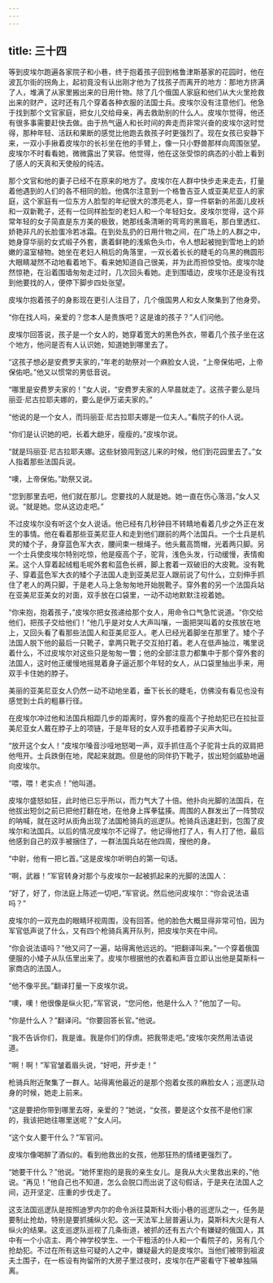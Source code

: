 ```yaml
---
---
---
```

title: 三十四
---



等到皮埃尔跑遍各家院子和小巷，终于抱着孩子回到格鲁津斯基家的花园时，他在波瓦尔街的拐角上，起初竟没有认出刚才他为了找孩子而离开的地方：那地方挤满了人，堆满了从家里搬出来的日用什物。除了几个俄国人家庭和他们从大火里抢救出来的财产，这时还有几个穿着各种衣服的法国士兵。皮埃尔没有注意他们。他急于找到那个文官家庭，把女儿交给母亲，再去救助别的什么人。皮埃尔觉得，他还有很多事需要赶快去做。由于热气逼人和长时间的奔走而非常兴奋的皮埃尔这时觉得，那种年轻、活跃和果断的感觉比他跑去救孩子时更强烈了。现在女孩已安静下来，一双小手揪着皮埃尔的长衫坐在他的手臂上，像一只小野兽那样向周围张望。皮埃尔不时看看她，微微露出了笑容。他觉得，他在这张受惊的病态的小脸上看到了感人的天真和天使般的纯洁。

那个文官和他的妻子已经不在原来的地方了。皮埃尔在人群中快步走来走去，打量着他遇到的人们的各不相同的脸。他偶尔注意到一个格鲁吉亚人或亚美尼亚人的家庭，这个家庭有一位东方人脸型的年纪很大的漂亮老人，穿一件崭新的吊面儿皮袄和一双新靴子，还有一位同样脸型的老妇人和一个年轻妇女。皮埃尔觉得，这个非常年轻的女子简直是东方美的极致，她那线条清晰的弯弯的黑眉毛，那白里透红、娇艳非凡的长脸蛋冷若冰霜。在到处乱扔的日用什物之间，在广场上的人群之中，她身穿华丽的女式缎子外套，裹着鲜艳的浅紫色头巾，令人想起被抛到雪地上的娇嫩的温室植物。她坐在老妇人稍后的角落里，一双长着长长的睫毛的乌黑的椭圆形大眼睛凝然不动地看着地下。看来她知道自己很美，并为此而担惊受怕。皮埃尔陡然惊艳，在沿着围墙匆匆走过时，几次回头看她。走到围墙边，皮埃尔还是没有找到他要找的人，便停下脚步四处张望。

皮埃尔抱着孩子的身影现在更引人注目了，几个俄国男人和女人聚集到了他身旁。

“你在找人吗，亲爱的？您本人是贵族吧？这是谁的孩子？”人们问他。

皮埃尔回答说，孩子是一个女人的，她穿着宽大的黑色外衣，带着几个孩子坐在这个地方，他问是否有人认识她，知道她到哪里去了。

“这孩子想必是安费罗夫家的，”年老的助祭对一个麻脸女人说，“上帝保佑吧，上帝保佑吧。”他又以惯常的男低音说。

“哪里是安费罗夫家的！”女人说，“安费罗夫家的人早晨就走了。这孩子要么是玛丽亚·尼古拉耶夫娜的，要么是伊万诺夫家的。”

“他说的是一个女人，而玛丽亚·尼古拉耶夫娜是一位夫人。”看院子的仆人说。

“你们是认识她的吧，长着大龅牙，瘦瘦的。”皮埃尔说。

“就是玛丽亚·尼古拉耶夫娜。这些豺狼闯到这儿来的时候，他们到花园里去了。”女人指着那些法国兵说。

“噢，上帝保佑。”助祭又说。

“您到那里去吧，他们就在那儿。您要找的人就是她。她一直在伤心落泪，”女人又说。“就是她。您从这边走吧。”

不过皮埃尔没有听这个女人说话。他已经有几秒钟目不转睛地看着几步之外正在发生的事情。他在看着那些亚美尼亚人和走到他们跟前的两个法国兵。一个士兵是机灵的矮个子，身穿蓝色军大衣，腰间束一根绳子。他头戴高筒帽，光着两只脚。另一个士兵使皮埃尔特别吃惊，他是瘦高个子，驼背，浅色头发，行动缓慢，表情痴呆。这个人穿着起绒粗毛呢外套和蓝色长裤，脚上套着一双破旧的大皮靴。没有靴子、穿着蓝色军大衣的矮个子法国人走到亚美尼亚人跟前说了句什么，立刻伸手抓住了老人的两只脚，于是老人马上急匆匆地开始脱靴子。穿外套的另一个法国兵站在亚美尼亚美女的对面，双手放在口袋里，一动不动地默默注视着她。

“你来抱，抱着孩子，”皮埃尔把女孩递给那个女人，用命令口气急忙说道。“你交给他们，把孩子交给他们！”他几乎是对女人大声叫嚷，一面把哭叫着的女孩放在地上，又回头看了看那些法国人和亚美尼亚人。老人已经光着脚坐在那里了。矮个子法国人脱下他的最后一只靴子，拿两只靴子交互拍打着。老人在低声抽泣，嘴里说着什么，不过皮埃尔对这些只是匆匆一瞥；他的全部注意力都集中于那个穿外套的法国人，这时他正缓慢地摇晃着身子逼近那个年轻的女人，从口袋里抽出手来，用双手卡住她的脖子。

美丽的亚美尼亚女人仍然一动不动地坐着，垂下长长的睫毛，仿佛没有看见也没有感觉到士兵的粗暴行径。

在皮埃尔冲过他和法国兵相距几步的距离时，穿外套的瘦高个子抢劫犯已在拉扯亚美尼亚女人戴在脖子上的项链，于是年轻的女人双手捂着脖子尖声大叫。

“放开这个女人！”皮埃尔嗓音沙哑地怒喝一声，双手抓住高个子驼背士兵的双肩把他甩开。士兵跌倒在地，爬起来就跑。但是他的同伴扔下靴子，拔出短剑威胁地逼向皮埃尔。

“喂，喂！老实点！”他叫道。

皮埃尔盛怒如狂，此时他已忘乎所以，而力气大了十倍。他扑向光脚的法国兵，在他拔出短剑之前已把他打翻在地，在他身上挥拳猛揍。周围的人群发出了一阵赞叹的呐喊，就在这时从街角出现了法国枪骑兵的巡逻队。枪骑兵迅速赶到，包围了皮埃尔和法国兵。以后的情况皮埃尔不记得了。他记得他打了人，有人打了他，最后他感到自己的双手被捆住了，一群法国兵站在他四周，搜他的身。

“中尉，他有一把匕首。”这是皮埃尔听明白的第一句话。

“啊，武器！”军官转身对那个与皮埃尔一起被抓起来的光脚的法国人：

“好了，好了，你法庭上陈述一切吧，”军官说。然后他问皮埃尔：“你会说法语吗？”

皮埃尔的一双充血的眼睛环视周围，没有回答。他的脸色大概显得非常可怕，因为军官低声说了什么，又有四个枪骑兵离开队列，把皮埃尔夹在中间。

“你会说法语吗？”他又问了一遍，站得离他远远的。“把翻译叫来。”一个穿着俄国便服的小矮子从队伍里出来了。皮埃尔根据他的衣着和声音立即认出他是莫斯科一家商店的法国人。

“他不像平民。”翻译打量一下皮埃尔说。

“噢，噢！他很像是纵火犯，”军官说，“您问他，他是什么人？”他加了一句。

“你是什么人？”翻译问。“你要回答长官。”他说。

“我不告诉你们，我是谁。我是你们的俘虏。把我带走吧。”皮埃尔突然用法语说道。

“啊！啊！”军官皱着眉头说，“好吧，开步走！”

枪骑兵附近聚集了一群人。站得离他最近的是那个抱着女孩的麻脸女人；巡逻队动身的时候，她走上前来。

“这是要把你带到哪里去呀，亲爱的？”她说，“女孩，要是这个女孩不是他们家的，我该把她往哪里送呢？”女人问。

“这个女人要干什么？”军官问。

皮埃尔像喝醉了酒似的。看到他救出的女孩，他那狂热的情绪更强烈了。

“她要干什么？”他说。“她怀里抱的是我的亲生女儿。是我从大火里救出来的，”他说。“再见！”他自己也不知道，怎么会脱口而出说了这句假话，于是夹在法国人之间，迈开坚定、庄重的步伐走了。

这支法国巡逻队是按照迪罗内尔的命令派往莫斯科大街小巷的巡逻队之一，任务是要制止抢劫，特别是要抓捕纵火犯。这一天法军上层普遍认为，莫斯科大火是有人纵火的结果。这支巡逻队巡视了几条街道，被抓的还有五六个有嫌疑的俄国人，其中有一个小店主、两个神学校学生、一个干粗活的仆人和一个看院子的，另有几个抢劫犯。不过在所有这些可疑的人之中，嫌疑最大的是皮埃尔。当他们被带到祖波夫土围子，在一栋设有拘留所的大房子里过夜时，皮埃尔在严密看守下被单独隔离。